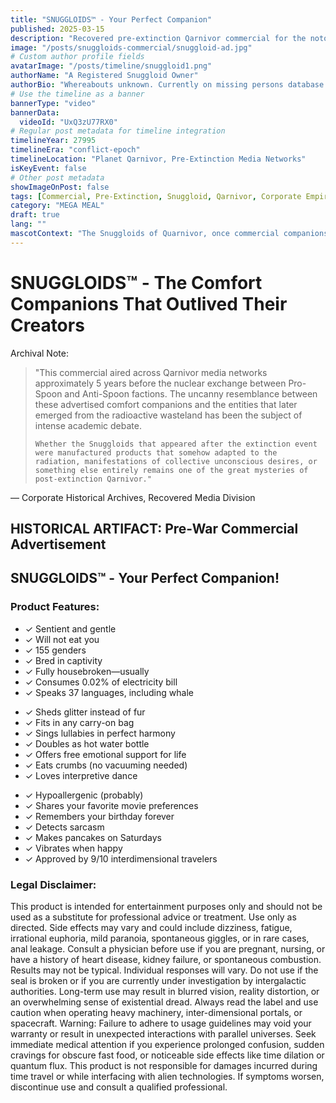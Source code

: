 ```yaml
---
title: "SNUGGLOIDS™ - Your Perfect Companion"
published: 2025-03-15
description: "Recovered pre-extinction Qarnivor commercial for the notorious 'comfort companions' that would later emerge from radioactive wastelands."
image: "/posts/snuggloids-commercial/snuggloid-ad.jpg"
# Custom author profile fields
avatarImage: "/posts/timeline/snuggloid1.png"
authorName: "A Registered Snuggloid Owner"
authorBio: "Whereabouts unknown. Currently on missing persons database."
# Use the timeline as a banner
bannerType: "video"
bannerData: 
  videoId: "UxQ3zU77RX0"
# Regular post metadata for timeline integration
timelineYear: 27995
timelineEra: "conflict-epoch"
timelineLocation: "Planet Qarnivor, Pre-Extinction Media Networks"
isKeyEvent: false
# Other post metadata
showImageOnPost: false
tags: [Commercial, Pre-Extinction, Snuggloid, Qarnivor, Corporate Empire]
category: "MEGA MEAL"
draft: true
lang: ""
mascotContext: "The Snuggloids of Quarnivor, once commercial companions, emerged post-extinction as phase-shifting enigmas. Their mysterious nature, possibly linked to consumerism's psychic echoes or extradimensional forces, continues to baffle observers, hinting at a universe where even comfort can become cosmic horror."
---
```


# SNUGGLOIDS™ - The Comfort Companions That Outlived Their Creators

<div className="font-jetbrains-mono pl-10 pr-10 py-10 rounded-xl bg-[oklch(0.95_0.025_var(--hue))] dark:bg-[oklch(0.25_0.025_var(--hue))] transition shadow-lg mb-8 overflow-hidden relative">
  <p className="italic text-gray-700 dark:text-neutral-400">Archival Note:</p>
  
  <blockquote className="mt-4 text-xl text-[oklch(0.35_0.05_var(--hue))] dark:text-[oklch(0.85_0.05_var(--hue))]">
    "This commercial aired across Qarnivor media networks approximately 5 years before the nuclear exchange between Pro-Spoon and Anti-Spoon factions. The uncanny resemblance between these advertised comfort companions and the entities that later emerged from the radioactive wasteland has been the subject of intense academic debate.
    
    Whether the Snuggloids that appeared after the extinction event were manufactured products that somehow adapted to the radiation, manifestations of collective unconscious desires, or something else entirely remains one of the great mysteries of post-extinction Qarnivor."
  </blockquote>

  <div className="mt-6 pb-4 text-right font-bold text-gray-700 dark:text-neutral-400">
  — Corporate Historical Archives, Recovered Media Division
  </div>
</div>

## HISTORICAL ARTIFACT: Pre-War Commercial Advertisement

<div className="bg-gradient-to-r from-pink-300 to-purple-300 dark:from-pink-800 dark:to-purple-800 p-6 rounded-lg mb-8">
  <h2 className="text-3xl font-extrabold text-center mb-6 text-pink-600 dark:text-pink-300">SNUGGLOIDS™ - Your Perfect Companion!</h2>

  <div className="card-base2 p-4 rounded-lg shadow bg-white bg-opacity-80 dark:bg-gray-800 dark:bg-opacity-80 mb-6">
    <h3 className="font-bold text-xl mb-4 text-pink-600 dark:text-pink-300">Product Features:</h3>
    <div className="grid grid-cols-1 md:grid-cols-3 gap-4">
      <ul className="text-sm text-pink-800 dark:text-pink-200">
        <li>✓ Sentient and gentle</li>
        <li>✓ Will not eat you</li>
        <li>✓ 155 genders</li>
        <li>✓ Bred in captivity</li>
        <li>✓ Fully housebroken—usually</li>
        <li>✓ Consumes 0.02% of electricity bill</li>
        <li>✓ Speaks 37 languages, including whale</li>
      </ul>
      <ul className="text-sm text-pink-800 dark:text-pink-200">
        <li>✓ Sheds glitter instead of fur</li>
        <li>✓ Fits in any carry-on bag</li>
        <li>✓ Sings lullabies in perfect harmony</li>
        <li>✓ Doubles as hot water bottle</li>
        <li>✓ Offers free emotional support for life</li>
        <li>✓ Eats crumbs (no vacuuming needed)</li>
        <li>✓ Loves interpretive dance</li>
      </ul>
      <ul className="text-sm text-pink-800 dark:text-pink-200">
        <li>✓ Hypoallergenic (probably)</li>
        <li>✓ Shares your favorite movie preferences</li>
        <li>✓ Remembers your birthday forever</li>
        <li>✓ Detects sarcasm</li>
        <li>✓ Makes pancakes on Saturdays</li>
        <li>✓ Vibrates when happy</li>
        <li>✓ Approved by 9/10 interdimensional travelers</li>
      </ul>
    </div>
  </div>

  <div className="card-base2 p-4 rounded-lg shadow bg-white bg-opacity-80 dark:bg-gray-800 dark:bg-opacity-80">
    <h3 className="font-bold text-lg mb-2 text-pink-600 dark:text-pink-300">Legal Disclaimer:</h3>
    <p className="text-xs text-gray-600 dark:text-gray-400 italic">
      This product is intended for entertainment purposes only and should not be used as a substitute for professional advice or treatment. Use only as directed. Side effects may vary and could include dizziness, fatigue, irrational euphoria, mild paranoia, spontaneous giggles, or in rare cases, anal leakage. Consult a physician before use if you are pregnant, nursing, or have a history of heart disease, kidney failure, or spontaneous combustion. Results may not be typical. Individual responses will vary. Do not use if the seal is broken or if you are currently under investigation by intergalactic authorities. Long-term use may result in blurred vision, reality distortion, or an overwhelming sense of existential dread. Always read the label and use caution when operating heavy machinery, inter-dimensional portals, or spacecraft. Warning: Failure to adhere to usage guidelines may void your warranty or result in unexpected interactions with parallel universes. Seek immediate medical attention if you experience prolonged confusion, sudden cravings for obscure fast food, or noticeable side effects like time dilation or quantum flux. This product is not responsible for damages incurred during time travel or while interfacing with alien technologies. If symptoms worsen, discontinue use and consult a qualified professional.
    </p>
  </div>
</div>
